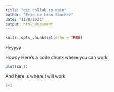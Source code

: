 ```yaml
---
title: "git collab to main"
author: "Erin de Leon Sanchez"
date: "11/8/2021"
output: html_document
---
```


```r
knitr::opts_chunk$set(echo = TRUE)
```

Heyyyy

Howdy Here's a code chunk where you can work:
```r
plot(cars)
```

And here is where I will work
```r
1+1 
```

